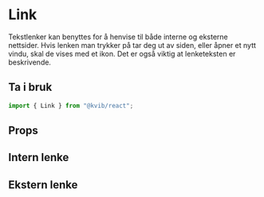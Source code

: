 
<Meta of={LinkStories} />

# Link

Tekstlenker kan benyttes for å henvise til både interne og eksterne nettsider.
Hvis lenken man trykker på tar deg ut av siden, eller åpner et nytt vindu, skal de vises med et ikon. Det er også viktig at lenketeksten er beskrivende.

## Ta i bruk

```jsx
import { Link } from "@kvib/react";
```

## Props

<Canvas of={LinkStories.InternalLink} />

<Controls of={LinkStories.InternalLink} />

## Intern lenke

<Canvas of={LinkStories.InternalLink} />

## Ekstern lenke

<Canvas of={LinkStories.ExternalLink} />
